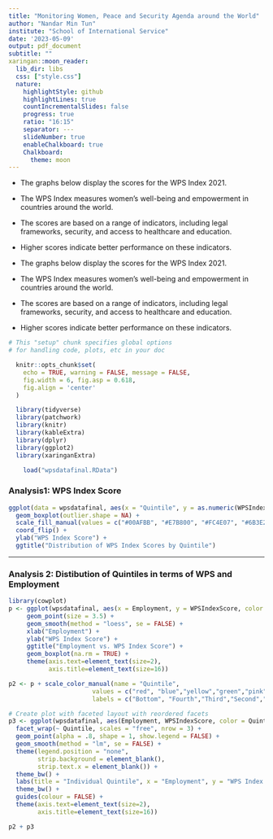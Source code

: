 ```yaml
---
title: "Monitoring Women, Peace and Security Agenda around the World"
author: "Nandar Min Tun"
institute: "School of International Service"
date: '2023-05-09'
output: pdf_document
subtitle: ""
xaringan::moon_reader:
  lib_dir: libs
  css: ["style.css"]
  nature:
    highlightStyle: github
    highlightLines: true
    countIncrementalSlides: false
    progress: true
    ratio: "16:15"
    separator: ---
    slideNumber: true
    enableChalkboard: true
    Chalkboard:
      theme: moon
---
```


- The graphs below display the scores for the WPS Index 2021.
- The WPS Index measures women's well-being and empowerment in countries around the world.
- The scores are based on a range of indicators, including legal frameworks, security, and access to healthcare and education.
- Higher scores indicate better performance on these indicators.

- The graphs below display the scores for the WPS Index 2021.
- The WPS Index measures women's well-being and empowerment in countries around the world.
- The scores are based on a range of indicators, including legal frameworks, security, and access to healthcare and education.
- Higher scores indicate better performance on these indicators.
```r

# This "setup" chunk specifies global options
# for handling code, plots, etc in your doc

  knitr::opts_chunk$set(
    echo = TRUE, warning = FALSE, message = FALSE,
    fig.width = 6, fig.asp = 0.618, 
    fig.align = 'center'
  )  

  library(tidyverse)
  library(patchwork)
  library(knitr)
  library(kableExtra)
  library(dplyr)
  library(ggplot2)
  library(xaringanExtra)
```
```r
    load("wpsdatafinal.RData")
```
### Analysis1: WPS Index Score
```r

ggplot(data = wpsdatafinal, aes(x = "Quintile", y = as.numeric(WPSIndexScore), fill = Quintile)) +
  geom_boxplot(outlier.shape = NA) +
  scale_fill_manual(values = c("#00AFBB", "#E7B800", "#FC4E07", "#6B3E26", "#5D5D5D")) +
  coord_flip() +
  ylab("WPS Index Score") +
  ggtitle("Distribution of WPS Index Scores by Quintile")
```
---

### Analysis 2: Distibution of Quintiles in terms of WPS and Employment

```r

library(cowplot)
p <- ggplot(wpsdatafinal, aes(x = Employment, y = WPSIndexScore, color = Quintile)) +
     geom_point(size = 3.5) +
     geom_smooth(method = "loess", se = FALSE) +
     xlab("Employment") +
     ylab("WPS Index Score") +
     ggtitle("Employment vs. WPS Index Score") +
     geom_boxplot(na.rm = TRUE) +
     theme(axis.text=element_text(size=2),
           axis.title=element_text(size=16))

p2 <- p + scale_color_manual(name = "Quintile",
                       values = c("red", "blue","yellow","green","pink"),
                       labels = c("Bottom", "Fourth","Third","Second","First"))

# Create plot with faceted layout with reordered facets
p3 <- ggplot(wpsdatafinal, aes(Employment, WPSIndexScore, color = Quintile)) +
  facet_wrap(~ Quintile, scales = "free", nrow = 3) +
  geom_point(alpha = .8, shape = 1, show.legend = FALSE) +
  geom_smooth(method = "lm", se = FALSE) + 
  theme(legend.position = "none",
        strip.background = element_blank(),
        strip.text.x = element_blank()) +
  theme_bw() +
  labs(title = "Individual Quintile", x = "Employment", y = "WPS Index Score") +
  theme_bw() +
  guides(colour = FALSE) +
  theme(axis.text=element_text(size=2),
        axis.title=element_text(size=16))

p2 + p3

```

